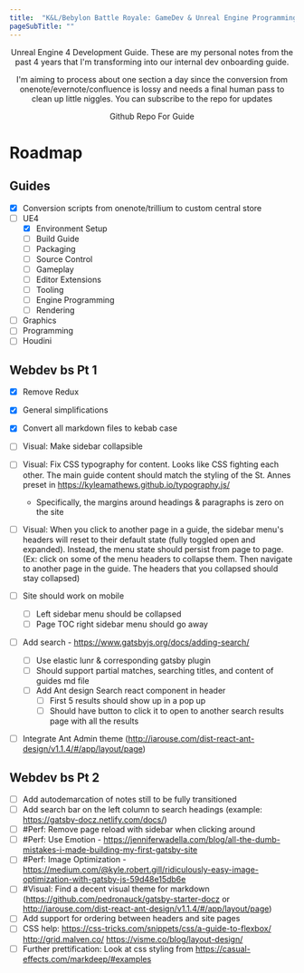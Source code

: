 ```yaml
---
title:  "K&L/Bebylon Battle Royale: GameDev & Unreal Engine Programming Guide"
pageSubTitle: ""
---
```



<div align="center">
<AntdPageHeader title='K&amp;L/Bebylon Battle Royale: GameDev &amp; Unreal Engine Programming Guide' />
<AntdDivider />
Unreal Engine 4 Development Guide. These are my personal notes from the past 4 years that I'm transforming into our internal dev onboarding guide.

I'm aiming to process about one section a day since the conversion from onenote/evernote/confluence is lossy and needs a final human pass to clean up little niggles.
You can subscribe to the repo for updates

<AntdDivider />
<AntdButton type='primary' size='large' href={siteCfg.repoURL}>
Github Repo For Guide
</AntdButton>
</div>

# Roadmap

## Guides

- [x] Conversion scripts from onenote/trillium to custom central store
- [ ] UE4
  - [x] Environment Setup
  - [ ] Build Guide
  - [ ] Packaging
  - [ ] Source Control
  - [ ] Gameplay
  - [ ] Editor Extensions
  - [ ] Tooling
  - [ ] Engine Programming
  - [ ] Rendering
- [ ] Graphics
- [ ] Programming
- [ ] Houdini

## Webdev bs Pt 1

- [x] Remove Redux
- [x] General simplifications
- [x] Convert all markdown files to kebab case

- [ ] Visual: Make sidebar collapsible
- [ ] Visual: Fix CSS typography for content. Looks like CSS fighting each other. The main guide content should match the styling of the St. Annes preset in https://kyleamathews.github.io/typography.js/
    - Specifically, the margins around headings & paragraphs is zero on the site
- [ ] Visual: When you click to another page in a guide, the sidebar menu's headers will reset to their default state (fully toggled open and expanded). Instead, the menu state should persist from page to page. (Ex: click on some of the menu headers to collapse them. Then navigate to another page in the guide. The headers that you collapsed should stay collapsed)
- [ ] Site should work on mobile
  - [ ] Left sidebar menu should be collapsed
  - [ ] Page TOC right sidebar menu should go away
- [ ] Add search - https://www.gatsbyjs.org/docs/adding-search/
  - [ ] Use elastic lunr & corresponding gatsby plugin
  - [ ] Should support partial matches, searching titles, and content of guides md file
  - [ ] Add Ant design Search react component in header
    - [ ] First 5 results should show up in a pop up
    - [ ] Should have button to click it to open to another search results page with all the results
- [ ] Integrate Ant Admin theme (http://iarouse.com/dist-react-ant-design/v1.1.4/#/app/layout/page)

## Webdev bs Pt 2

- [ ] Add autodemarcation of notes still to be fully transitioned
- [ ] Add search bar on the left column to search headings (example: https://gatsby-docz.netlify.com/docs/)
- [ ] #Perf: Remove page reload with sidebar when clicking around
- [ ] #Perf: Use Emotion - https://jenniferwadella.com/blog/all-the-dumb-mistakes-i-made-building-my-first-gatsby-site
- [ ] #Perf: Image Optimization - https://medium.com/@kyle.robert.gill/ridiculously-easy-image-optimization-with-gatsby-js-59d48e15db6e
- [ ] #Visual: Find a decent visual theme for markdown (https://github.com/pedronauck/gatsby-starter-docz or http://iarouse.com/dist-react-ant-design/v1.1.4/#/app/layout/page)
- [ ] Add support for ordering between headers and site pages
- [ ] CSS help: https://css-tricks.com/snippets/css/a-guide-to-flexbox/ http://grid.malven.co/ https://visme.co/blog/layout-design/
- [ ] Further prettification: Look at css styling from https://casual-effects.com/markdeep/#examples